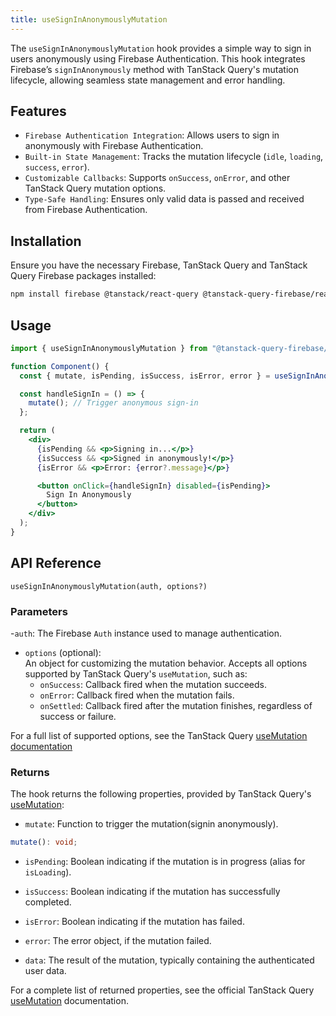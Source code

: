 ```yaml
---
title: useSignInAnonymouslyMutation
---
```


The `useSignInAnonymouslyMutation` hook provides a simple way to sign in users anonymously using Firebase Authentication.
This hook integrates Firebase’s `signInAnonymously` method with TanStack Query's mutation lifecycle, allowing seamless state management and error handling.

## Features

- `Firebase Authentication Integration`: Allows users to sign in anonymously with Firebase Authentication.
- `Built-in State Management`: Tracks the mutation lifecycle (`idle`, `loading`, `success`, `error`).
- `Customizable Callbacks`: Supports `onSuccess`, `onError`, and other TanStack Query mutation options.
- `Type-Safe Handling`: Ensures only valid data is passed and received from Firebase Authentication.

## Installation

Ensure you have the necessary Firebase, TanStack Query and TanStack Query Firebase packages installed:

```bash
npm install firebase @tanstack/react-query @tanstack-query-firebase/react
```

## Usage

```jsx
import { useSignInAnonymouslyMutation } from "@tanstack-query-firebase/react/auth";

function Component() {
  const { mutate, isPending, isSuccess, isError, error } = useSignInAnonymouslyMutation(auth);

  const handleSignIn = () => {
    mutate(); // Trigger anonymous sign-in
  };

  return (
    <div>
      {isPending && <p>Signing in...</p>}
      {isSuccess && <p>Signed in anonymously!</p>}
      {isError && <p>Error: {error?.message}</p>}

      <button onClick={handleSignIn} disabled={isPending}>
        Sign In Anonymously
      </button>
    </div>
  );
}
```

## API Reference

`useSignInAnonymouslyMutation(auth, options?)`

### Parameters

-`auth`: The Firebase `Auth` instance used to manage authentication.
- `options` (optional):  
  An object for customizing the mutation behavior. Accepts all options supported by TanStack Query's `useMutation`, such as:
  - `onSuccess`: Callback fired when the mutation succeeds.
  - `onError`: Callback fired when the mutation fails.
  - `onSettled`: Callback fired after the mutation finishes, regardless of success or failure.

For a full list of supported options, see the TanStack Query [useMutation documentation](https://tanstack.com/query/latest/docs/react/reference/useMutation)

### Returns

The hook returns the following properties, provided by TanStack Query's [useMutation](https://tanstack.com/query/latest/docs/react/reference/useMutation):

- `mutate`:
  Function to trigger the mutation(signin anonymously).

```ts
mutate(): void;
```

- `isPending`:
  Boolean indicating if the mutation is in progress (alias for `isLoading`).

- `isSuccess`:
  Boolean indicating if the mutation has successfully completed.

- `isError`:
  Boolean indicating if the mutation has failed.

- `error`:
  The error object, if the mutation failed.

- `data`:
  The result of the mutation, typically containing the authenticated user data.

For a complete list of returned properties, see the official TanStack Query [useMutation](https://tanstack.com/query/latest/docs/react/reference/useMutation) documentation.
